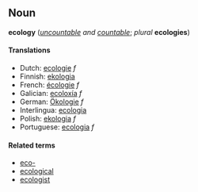 ==Noun==
'''ecology''' (''[[uncountable]] and [[countable]]''; ''plural'' '''ecologies''')

====Translations====
*Dutch: [[ecologie]] ''f''
*Finnish: [[ekologia]]
*French: [[écologie]] ''f''
*Galician: [[ecoloxía]] ''f''
*German: [[Ökologie]] ''f''
*Interlingua: [[ecologia]]
*Polish: [[ekologia]] ''f''
*Portuguese: [[ecologia]] ''f''

====Related terms====
*[[eco-]]
*[[ecological]]
*[[ecologist]]